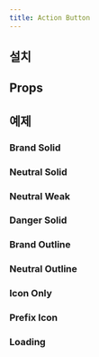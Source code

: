 ```yaml
---
title: Action Button
---
```


<ComponentExample name="action-button-preview" />

## 설치

<Installation name="action-button" />

## Props

<AutoTypeTable path="./registry/ui/action-button.tsx" name="ActionButtonProps" />

## 예제

### Brand Solid

<ComponentExample name="action-button-brand-solid" />

### Neutral Solid

<ComponentExample name="action-button-neutral-solid" />

### Neutral Weak

<ComponentExample name="action-button-neutral-weak" />

### Danger Solid

<ComponentExample name="action-button-danger-solid" />

### Brand Outline

<ComponentExample name="action-button-brand-outline" />

### Neutral Outline

<ComponentExample name="action-button-neutral-outline" />

### Icon Only

<ComponentExample name="action-button-icon-only" />

### Prefix Icon

<ComponentExample name="action-button-prefix-icon" />

### Loading

<ComponentExample name="action-button-loading" />
